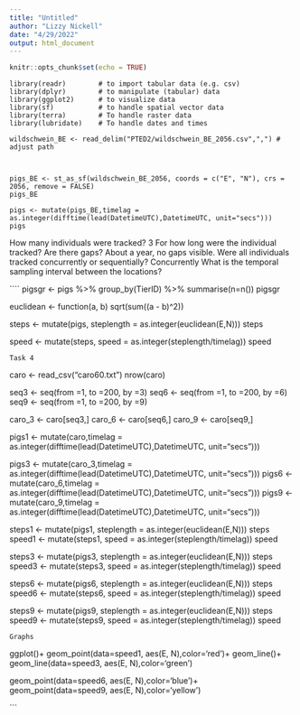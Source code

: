 ```yaml
---
title: "Untitled"
author: "Lizzy Nickell"
date: "4/29/2022"
output: html_document
---
```


```r
knitr::opts_chunk$set(echo = TRUE)
```

```
library(readr)        # to import tabular data (e.g. csv)
library(dplyr)        # to manipulate (tabular) data
library(ggplot2)      # to visualize data
library(sf)           # to handle spatial vector data
library(terra)        # To handle raster data
library(lubridate)    # To handle dates and times

wildschwein_BE <- read_delim("PTED2/wildschwein_BE_2056.csv",",") # adjust path



pigs_BE <- st_as_sf(wildschwein_BE_2056, coords = c("E", "N"), crs = 2056, remove = FALSE)
pigs_BE

pigs <- mutate(pigs_BE,timelag = as.integer(difftime(lead(DatetimeUTC),DatetimeUTC, unit="secs")))
pigs

```
How many individuals were tracked? 3
For how long were the individual tracked? Are there gaps? About a year, no gaps visible.
Were all individuals tracked concurrently or sequentially? Concurrently
What is the temporal sampling interval between the locations? 

````
pigsgr <- pigs %>% group_by(TierID) %>% 
summarise(n=n())
pigsgr

euclidean <- function(a, b) sqrt(sum((a - b)^2))

steps <- mutate(pigs, steplength = as.integer(euclidean(E,N)))
steps

speed <- mutate(steps, speed = as.integer(steplength/timelag))
speed
```
Task 4
```
caro <- read_csv("caro60.txt")
nrow(caro)

seq3 <- seq(from =1, to =200, by =3)
seq6 <- seq(from =1, to =200, by =6)
seq9 <- seq(from =1, to =200, by =9)

caro_3 <- caro[seq3,]
caro_6 <- caro[seq6,]
caro_9 <- caro[seq9,]


pigs1 <- mutate(caro,timelag = as.integer(difftime(lead(DatetimeUTC),DatetimeUTC, unit="secs")))

pigs3 <- mutate(caro_3,timelag = as.integer(difftime(lead(DatetimeUTC),DatetimeUTC, unit="secs")))
pigs6 <- mutate(caro_6,timelag = as.integer(difftime(lead(DatetimeUTC),DatetimeUTC, unit="secs")))
pigs9 <- mutate(caro_9,timelag = as.integer(difftime(lead(DatetimeUTC),DatetimeUTC, unit="secs")))

steps1 <- mutate(pigs1, steplength = as.integer(euclidean(E,N)))
steps
speed1 <- mutate(steps1, speed = as.integer(steplength/timelag))
speed

steps3 <- mutate(pigs3, steplength = as.integer(euclidean(E,N)))
steps
speed3 <- mutate(steps3, speed = as.integer(steplength/timelag))
speed

steps6 <- mutate(pigs6, steplength = as.integer(euclidean(E,N)))
steps
speed6 <- mutate(steps6, speed = as.integer(steplength/timelag))
speed

steps9 <- mutate(pigs9, steplength = as.integer(euclidean(E,N)))
steps
speed9 <- mutate(steps9, speed = as.integer(steplength/timelag))
speed
```
Graphs
```
ggplot()+
  geom_point(data=speed1, aes(E, N),color='red')+
  geom_line()+
  geom_line(data=speed3, aes(E, N),color='green')
  
  
  geom_point(data=speed6, aes(E, N),color='blue')+
  geom_point(data=speed9, aes(E, N),color='yellow')
  
```


